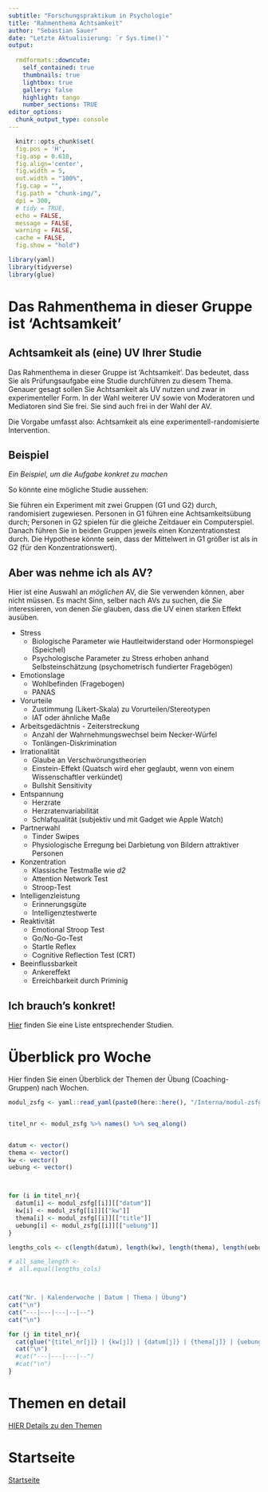 ```yaml
---
subtitle: "Forschungspraktikum in Psychologie"
title: "Rahmenthema Achtsamkeit"
author: "Sebastian Sauer"
date: "Letzte Aktualisierung: `r Sys.time()`"
output:
   
  rmdformats::downcute:
    self_contained: true
    thumbnails: true
    lightbox: true
    gallery: false
    highlight: tango
    number_sections: TRUE
editor_options: 
  chunk_output_type: console
---
```


```r
  knitr::opts_chunk$set(
  fig.pos = 'H',
  fig.asp = 0.618,
  fig.align='center',
  fig.width = 5,
  out.width = "100%",
  fig.cap = "", 
  fig.path = "chunk-img/",
  dpi = 300,
  # tidy = TRUE,
  echo = FALSE,
  message = FALSE,
  warning = FALSE,
  cache = FALSE,
  fig.show = "hold")
```



```r
library(yaml)
library(tidyverse)
library(glue)
```




# Das Rahmenthema in dieser Gruppe ist 'Achtsamkeit'


## Achtsamkeit als (eine) UV Ihrer Studie

Das Rahmenthema in dieser Gruppe ist 'Achtsamkeit'.
Das bedeutet, dass Sie als Prüfungsaufgabe eine Studie durchführen zu diesem Thema.
Genauer gesagt sollen Sie Achtsamkeit als UV nutzen und zwar in experimenteller Form.
In der Wahl weiterer UV sowie von Moderatoren und Mediatoren sind Sie frei.
Sie sind auch frei in der Wahl der AV.

Die Vorgabe umfasst also: Achtsamkeit als eine experimentell-randomisierte Intervention. 


## Beispiel



*Ein Beispiel, um die Aufgabe konkret zu machen*

So könnte eine mögliche Studie aussehen:

Sie führen ein Experiment mit zwei Gruppen (G1 und G2) durch, randomisiert zugewiesen.
Personen in G1 führen eine Achtsamkeitsübung durch;
Personen in G2 spielen für die gleiche Zeitdauer ein Computerspiel.
Danach führen Sie in beiden Gruppen jeweils einen Konzentrationstest durch.
Die Hypothese könnte sein, dass der Mittelwert in G1 größer ist als in G2 (für den Konzentrationswert).


## Aber was nehme ich als AV?

Hier ist eine Auswahl an *möglichen* AV, die Sie verwenden können, aber nicht müssen.
Es macht Sinn, selber nach AVs zu suchen, die *Sie* interessieren,
von denen *Sie* glauben, dass die UV einen starken Effekt ausüben.

- Stress
  - Biologische Parameter wie Hautleitwiderstand oder Hormonspiegel (Speichel)
  - Psychologische Parameter zu Stress erhoben anhand Selbsteinschätzung (psychometrisch fundierter Fragebögen)
- Emotionslage
  - Wohlbefinden (Fragebogen)
  - PANAS
- Vorurteile
  - Zustimmung (Likert-Skala) zu Vorurteilen/Stereotypen
  - IAT oder ähnliche Maße
- Arbeitsgedächtnis - Zeiterstreckung
  - Anzahl der Wahrnehmungswechsel beim Necker-Würfel
  - Tonlängen-Diskrimination
- Irrationalität
  - Glaube an Verschwörungstheorien
  - Einstein-Effekt (Quatsch wird eher geglaubt, wenn von einem Wissenschaftler verkündet)
  - Bullshit Sensitivity
- Entspannung
  - Herzrate 
  - Herzratenvariabilität
  - Schlafqualität (subjektiv und mit Gadget wie Apple Watch)
- Partnerwahl
  - Tinder Swipes
  - Physiologische Erregung bei Darbietung von Bildern attraktiver Personen
- Konzentration
  - Klassische Testmaße wie *d2*
  - Attention Network Test
  - Stroop-Test
- Intelligenzleistung
  - Erinnerungsgüte
  - Intelligenztestwerte
- Reaktivität
  - Emotional Stroop Test
  - Go/No-Go-Test
  - Startle Reflex
  - Cognitive Reflection Test (CRT)
- Beeinflussbarkeit
  - Ankereffekt
  - Erreichbarkeit durch Priminig



## Ich brauch's konkret!




[Hier](https://www.zotero.org/groups/4606972/effects-of-mindfulness) finden Sie eine Liste entsprechender Studien.



# Überblick pro Woche

Hier finden Sie einen Überblick der Themen der Übung (Coaching-Gruppen) nach Wochen.


```r
modul_zsfg <- yaml::read_yaml(paste0(here::here(), "/Interna/modul-zsfg.yaml"))


titel_nr <- modul_zsfg %>% names() %>% seq_along()


datum <- vector()
thema <- vector()
kw <- vector()
uebung <- vector()



for (i in titel_nr){
  datum[i] <- modul_zsfg[[i]][["datum"]]
  kw[i] <- modul_zsfg[[i]][["kw"]]
  thema[i] <- modul_zsfg[[i]][["title"]]
  uebung[i] <- modul_zsfg[[i]][["uebung"]]
}

lengths_cols <- c(length(datum), length(kw), length(thema), length(uebung))

# all_same_length <- 
#  all.equal(lengths_cols)



cat("Nr. | Kalenderwoche | Datum | Thema | Übung")
cat("\n")
cat("---|---|---|--|--")
cat("\n")

for (j in titel_nr){
  cat(glue("{titel_nr[j]} | {kw[j]} | {datum[j]} | {thema[j]} | {uebung[j]}"))
  cat("\n")
  #cat("---|---|---|--")
  #cat("\n")
}
```



# Themen en detail


[HIER Details zu den Themen](https://sebastiansauer.github.io/fopra/#themen)






# Startseite


[Startseite](https://sebastiansauer.github.io/fopra/)




